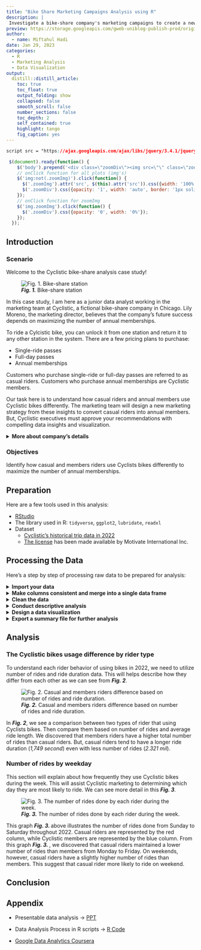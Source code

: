 ```yaml
---
title: "Bike Share Marketing Campaigns Analysis using R"
description: |
 Investigate a bike-share company's marketing campaigns to create a new one that is more profitable for the company. 
preview: https://storage.googleapis.com/gweb-uniblog-publish-prod/original_images/image1_hH9B4gs.jpg
author:
  - name: Miftahul Hadi
date: Jan 29, 2023
categories:
  - R
  - Marketing Analysis
  - Data Visualization
output:
  distill::distill_article:
    toc: true
    toc_float: true
    output_folding: show
    collapsed: false
    smooth_scroll: false
    number_sections: false
    toc_depth: 2
    self_contained: true
    highlight: tango
    fig_caption: yes
---
```


```css
script src = "https://ajax.googleapis.com/ajax/libs/jquery/3.4.1/jquery.min.js"
```

```js
 $(document).ready(function() {
    $('body').prepend('<div class=\"zoomDiv\"><img src=\"\" class=\"zoomImg\"></div>');
    // onClick function for all plots (img's)
    $('img:not(.zoomImg)').click(function() {
      $('.zoomImg').attr('src', $(this).attr('src')).css({width: '100%'});
      $('.zoomDiv').css({opacity: '1', width: 'auto', border: '1px solid white', borderRadius: '5px', position: 'fixed', top: '50%', left: '50%', marginRight: '-50%', transform: 'translate(-50%, -50%)', boxShadow: '0px 0px 50px #888888', zIndex: '50', overflow: 'auto', maxHeight: '100%'});
    });
    // onClick function for zoomImg
    $('img.zoomImg').click(function() {
      $('.zoomDiv').css({opacity: '0', width: '0%'}); 
    });
  });
```

## Introduction

### Scenario

Welcome to the Cyclistic bike-share analysis case study!

![***Fig. 1.*** Bike-share station](https://storage.googleapis.com/gweb-uniblog-publish-prod/original_images/image1_hH9B4gs.jpg)

In this case study, I am here as a junior data analyst working in the marketing team at Cyclistic, a fictional bike-share company in Chicago. Lily Moreno, the marketing director, believes that the company's future success depends on maximizing the number of annual memberships.

To ride a Cylcistic bike, you can unlock it from one station and return it to any other station in the system. There are a few pricing plans to purchase:

-   Single-ride passes
-   Full-day passes
-   Annual memberships

Customers who purchase single-ride or full-day passes are referred to as casual riders. Customers who purchase annual memberships are Cyclistic members.

Our task here is to understand how casual riders and annual members use Cyclistic bikes differently. The marketing team will design a new marketing strategy from these insights to convert casual riders into annual members. But, Cyclistic executives must approve your recommendations with compelling data insights and visualization.

<details>

<summary><b>More about company's details</b></summary>

In 2016, Cyclistic launched a successful bike-share offering. Since then, the program has grown to a fleet of 5,824 bicycles that are geo-tracked and locked into a network of 692 stations across Chicago. The bikes can be unlocked from one station and returned to any other station in the system at any time.

Until now, Cyclistic's marketing strategy relied on building general awareness and appealing to broad consumer segments. One approach that helped make these things possible was the flexibility of its pricing plans: single-ride passes, full-day passes, and annual memberships. Customers who purchase single-ride or full-day passes are referred to as casual riders. Customers who purchase annual memberships are Cyclistic members.

Cyclistic's finance analysts have concluded that annual members are much more profitable than casual riders. Although the pricing flexibility helps Cyclistic attract more customers, Moreno believes that maximizing the number of annual members will be key to future growth. Rather than creating a marketing campaign targeting all-new customers, Moreno believes there is a good chance to convert casual riders into members. She notes that casual riders are already aware of the Cyclistic program and have chosen Cyclistic for their mobility needs.

Moreno has set a clear goal: Design marketing strategies aimed at converting casual riders into annual members. In order to do that, however, the marketing analyst team needs to better understand how annual members and casual riders differ, why casual riders would buy a membership, and how digital media could affect their marketing tactics. Moreno and her team are interested in analyzing the Cyclistic historical bike trip data to identify trends.

</details>

### Objectives

Identify how casual and members riders use Cyclists bikes differently to maximize the number of annual memberships.

## Preparation

Here are a few tools used in this analysis:

-   [RStudio](https://posit.co/)
-   The library used in R: `tidyverse`, `ggplot2`, `lubridate`, `readxl`
-   Dataset
    -   [Cyclistic's historical trip data in 2022](https://divvy-tripdata.s3.amazonaws.com/index.html)
    -   [The license](https://www.divvybikes.com/data-license-agreement) has been made available by Motivate International Inc.

## Processing the Data

Here's a step by step of processing raw data to be prepared for analysis:

<details>

<summary><b>Import your data</b></summary>

To connect the data to the R environment, the step as follows:

-   First, download the previous 12 months' Cyclistic trips in .csv format.
-   Second, convert the data from .csv to xlsx format. Store it in a new folder (e.g. "\~/bike-project/xlsx-version")
-   Next, load the library used in this analysis and set the main directory where the data is stored.

```r
library(tidyverse)
library(ggplot2)
library(lubridate)
library(readxl)
#setwd("C:/Users/LENOVO/Documents/bike-project/xlsx-version")
#setwd is not used because of web development circumstances
```

-   Using the `readxl` library, load the data and give the name each month.

```r
m1_2022 <- read_xlsx("C:/Users/LENOVO/Documents/bike-project/xlsx-version/202201-divvy-tripdata.xlsx")
m2_2022 <- read_xlsx("C:/Users/LENOVO/Documents/bike-project/xlsx-version/202202-divvy-tripdata.xlsx")
m3_2022 <- read_xlsx("C:/Users/LENOVO/Documents/bike-project/xlsx-version/202203-divvy-tripdata.xlsx")
m4_2022 <- read_xlsx("C:/Users/LENOVO/Documents/bike-project/xlsx-version/202204-divvy-tripdata.xlsx")
m5_2022 <- read_xlsx("C:/Users/LENOVO/Documents/bike-project/xlsx-version/202205-divvy-tripdata.xlsx")
m6_2022 <- read_xlsx("C:/Users/LENOVO/Documents/bike-project/xlsx-version/202206-divvy-tripdata.xlsx")
m7_2022 <- read_xlsx("C:/Users/LENOVO/Documents/bike-project/xlsx-version/202207-divvy-tripdata.xlsx")
m8_2022 <- read_xlsx("C:/Users/LENOVO/Documents/bike-project/xlsx-version/202208-divvy-tripdata.xlsx")
m9_2022 <- read_xlsx("C:/Users/LENOVO/Documents/bike-project/xlsx-version/202209-divvy-tripdata.xlsx")
m10_2022 <- read_xlsx("C:/Users/LENOVO/Documents/bike-project/xlsx-version/202210-divvy-tripdata.xlsx")
m11_2022 <- read_xlsx("C:/Users/LENOVO/Documents/bike-project/xlsx-version/202211-divvy-tripdata.xlsx")
m12_2022 <- read_xlsx("C:/Users/LENOVO/Documents/bike-project/xlsx-version/202212-divvy-tripdata.xlsx")

#("C:/Users/LENOVO/Documents/bike-project/xlsx-version") still used because of web development circumstances
```

</details>

<details>

<summary><b>Make columns consistent and merge into a single data frame</b></summary>

To make columns ready to analysis, here's the step:

-   Firstly, check the columns name of each months trips data.

```r
colnames(m1_2022)
colnames(m2_2022)
colnames(m3_2022)
colnames(m4_2022)
colnames(m5_2022)
colnames(m6_2022)
colnames(m7_2022)
colnames(m8_2022)
colnames(m9_2022)
colnames(m10_2022)
colnames(m11_2022)
colnames(m12_2022)
```

-   After that, check the data types.

```r
str(m1_2022)
str(m2_2022)
str(m3_2022)
str(m4_2022)
str(m5_2022)
str(m6_2022)
str(m7_2022)
str(m8_2022)
str(m9_2022)
str(m10_2022)
str(m11_2022)
str(m12_2022)
```

-   Change the data types if you find a column that differs from the rest of the columns in another file.

-   Lastly, combine all sheets into one single data frame and named it `all_trips`.

```r
all_trips <- bind_rows(m1_2022, m2_2022, m3_2022, 
                       m4_2022, m5_2022, m6_2022, 
                       m7_2022, m8_2022, m9_2022, 
                       m10_2022, m11_2022, m12_2022)
```

</details>

<details>

<summary><b>Clean the data</b></summary>

After combine all month trips data, we can clean them to be ready to analysis. Here's the step:

-   Remove a few unused column.

```r
all_trips <- all_trips %>%
  select(-c(start_lat, start_lng, end_lat, end_lng))
```

-   Check the data frame attributes.

```r
colnames(all_trips)   #list of column names
nrow(all_trips)       #total row
dim(all_trips)        #total dimension
head(all_trips)       #view first 6 rows
str(all_trips)        #see list of data types
summary(all_trips)    #statistical summary
```

-   Check if there's any problem in memberships column

```r
unique(all_trips$member_casual) #for unique value
table(all_trips$member_casual)  #total unique value
```

-   As we know, memberships program in Cyclists only have two, casual and members riders. So, if there's any dualism value (e.g. subscriber instead of members), change the value.

```r
all_trips <- all_trips %>% 
mutate(member_casual = recode(member_casual, "Subscriber" = "member", "Customer" = "casual"))
```

-   Add columns that list the date, month, day, and year of each ride.

```r
all_trips$date <- as.Date(all_trips$started_at) #The default format is yyyy-mm-dd
all_trips$month <- format(as.Date(all_trips$date), "%m")
all_trips$day <- format(as.Date(all_trips$date), "%d")
all_trips$year <- format(as.Date(all_trips$date), "%Y")
all_trips$day_of_week <- format(as.Date(all_trips$date), "%A")
```

-   Make a new column that shows different time of started ride to ended ride.

```r
all_trips$ride_length <- difftime(all_trips$ended_at,all_trips$started_at)
```

-   After creating a new column, inspect the columns data types to make sure.

```r
str(all_trips)
```

-   After checking the data types, we found that `ride_length` column still not in numeric types.

```r
is.numeric(all_trips$ride_length) #to check if the ride length was in number/factor
all_trips$ride_length <- as.numeric(all_trips$ride_length)
is.numeric(all_trips$ride_length)
```

-   We found that there is two `ride_length` column. Remove bad data to make it consistent.

```r
all_trips <- select(all_trips, -c(ride_of_length))
```

-   After creating a `ride length` column, there's some data that peculiar (minus ride length). Remove it using `subset` function, because its a bad data.

```r
all_trips_v2 <- subset(all_trips, ride_length>0)     #include only ride length over 0 s
```

</details>

<details>

<summary><b>Conduct descriptive analysis</b></summary>

In order to identify trends and relationships in the data, we can conduct descriptive analysis. Here's the steps:

-   First, we can summarize the rider behavior based on `ride_length` column. For example longest & shortest ride and average ride length.

```r
mean(all_trips_v2$ride_length)
median(all_trips_v2$ride_length)
max(all_trips_v2$ride_length)
min(all_trips_v2$ride_length)
summary(all_trips_v2$ride_length)
```

-   Compare members and casual riders based on average ride length or number of rides.

```r
member_compare <- all_trips_v2 %>%                #call dataset
  drop_na(member_casual) %>%                      #drop empty data
  group_by(membership_type = member_casual) %>%   #group the data by members type
  summarize(average_ride_length = mean(ride_length), number_of_rides = n())  #summarize them with avg and number of rides

View(member_compare)      #view new data frame
```

-   Do a comparison of average ride time by each `day_of_week` column.

```r

#Reorder the levels of day_of_week column with Sunday as the first

all_trips_v2$day_of_week <- ordered(all_trips_v2$day_of_week, levels = c("Sunday", "Monday", "Tuesday", "Wednesday", "Thursday", "Friday", "Saturday"))

#Summarize them based on day of the week

avg_member_per_day <- all_trips_v2 %>%
  drop_na(member_casual) %>% 
  group_by(membership_type = member_casual, day_of_week) %>% 
  summarize(average_ride_length = mean(ride_length))

View(avg_member_per_day)
```

-   Lastly, let's count the number of rides by members type and weekday using `ride_id` column.

```r
### first check the ride_id duplicate to count number of ride
sum(duplicated(all_trips_v2$ride_id))

### if zero, lets goo
membertype_per_day <- all_trips_v2 %>%
  drop_na(member_casual) %>% 
  group_by(membership_type = member_casual, day_of_week) %>% 
  summarise(number_of_rides = n(), average_ride_length = mean(ride_length)) %>% #n() for counting 
  arrange(day_of_week)

View(membertype_per_day)
```

</details>

<details>

<summary><b>Design a data visualization</b></summary>

For the next phase, we visualize what has been describe in the analysis process. Here's the step:

-   First, we can visualize number of rides by membership type. This will helps us to understand which riders have the highest number of rides.

```r
ggplot(data = membertype_per_day, mapping = aes(x = day_of_week, y = (number_of_rides/1000), fill = membership_type)) + 
  geom_col(position = "dodge") +
  labs(title = "Number of Rides by Membership Type in 2022", 
       x = "", y = "Number of Rides<br><span style = 'font-size:8pt'>(in thousand)</span>", 
       fill = "Membership Type")+
  theme(axis.title.y = ggtext::element_markdown())

#save the data viz in .png format
ggsave(filename = "number-of-rides.png", width = 6.86, height = 4.11, dpi=300)
```

-   Next, visualize the average duration by members type each day of the week.

```r
ggplot(data = membertype_per_day, mapping = aes(x = day_of_week, y = average_ride_length, fill = membership_type)) + 
  geom_col(position = "dodge") +
  labs(title = "Average Duration by Membership Type in 2022", 
       x = "", y = "Average Duration<br><span style = 'font-size:8pt'>(in second)</span>", 
       fill = "Membership Type")+
  theme(axis.title.y = ggtext::element_markdown())

#save the data viz in .png format
ggsave(filename = "avg-duration.png", width = 6.86, height = 4.11, dpi=300)
```

-   To find a potential days to promote memberships program to casual riders, we need to identify which day with the most number of rides by casual riders.

```r
#filter the dataframe by only casual riders
highest_day_nor <- membertype_per_day %>% 
  filter(membership_type == "casual") %>% 
  arrange(desc(number_of_rides))

  ggplot(data = highest_day_nor, mapping = aes(x = (number_of_rides/1000), y = (day_of_week = reorder(day_of_week, number_of_rides)))) + 
    geom_col() +
    labs(title = "Number of Rides Per Day by Casual Riders", 
        x = "Number of Rides<br><span style = 'font-size:8pt'>(in thousand)</span>", y = "")+
    theme(axis.title.x = ggtext::element_markdown())

#save the graph  
ggsave(filename = "high-nor-day.png", width = 6.86, height = 4.11, dpi=300)
```

</details>

<details>

<summary><b>Export a summary file for further analysis</b></summary>

To export a summary data frame into a csv format, here's the code

```r
write.csv(member_compare, file = "all_member_compare.csv")
write.csv(membertype_per_day, file = "by_day_member_compare.csv")
```

</details>

## Analysis

### The Cyclistic bikes usage difference by rider type

To understand each rider behavior of using bikes in 2022, we need to utilize number of rides and ride duration data. This will helps describe how they differ from each other as we can see from ***Fig. 2***.

![***Fig. 2.*** Casual and members riders difference based on number of rides and ride duration.](membership-comparison.png)

In ***Fig. 2***, we see a comparison between two types of rider that using Cyclists bikes. Then compare them based on number of rides and average ride length. We discovered that members riders have a higher total number of rides than casual riders. But, casual riders tend to have a longer ride duration (*1,749 second*) even with less number of rides (*2.321 mil*).

### Number of rides by weekday

This section will explain about how frequently they use Cyclistic bikes during the week. This will assist Cyclistic marketing to determining which day they are most likely to ride. We can see more detail in this ***Fig. 3***.

![***Fig. 3.*** The number of rides done by each rider during the week.](number-of-rides.png)

This graph ***Fig. 3. *** above illustrates the number of rides done from Sunday to Saturday throughout 2022. Casual riders are represented by the red column, while Cyclistic members are represented by the blue column. From this graph ***Fig. 3. ***, we discovered that casual riders maintained a lower number of rides than members from Monday to Friday. On weekends, however, casual riders have a slightly higher number of rides than members. This suggest that casual rider more likely to ride on weekend.



## Conclusion

## Appendix

-   Presentable data analysis → [PPT](https://docs.google.com/presentation/d/1wpt7qPzR-BEXo2--5i8QVYMetcrwlUB80-9rKWjD6qk/edit#slide=id.p)

-   Data Analysis Process in R scripts → [R Code](https://www.kaggle.com/code/miftahulhadii/2022-bike-share-analysis-case-study)

-   [Google Data Analytics Coursera](https://www.coursera.org/professional-certificates/google-data-analytics)
